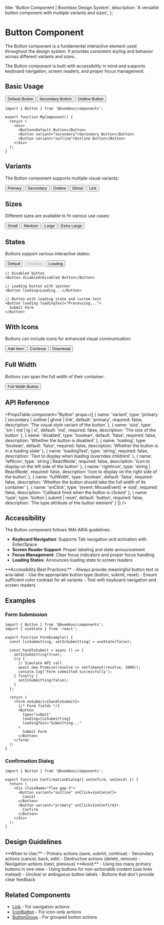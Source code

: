   title: 'Button Component | Boombox Design System',
  description: 'A versatile button component with multiple variants and sizes',
};

# Button Component

The Button component is a fundamental interactive element used throughout the design system. It provides consistent styling and behavior across different variants and sizes.

<CalloutBox type="info">
The Button component is built with accessibility in mind and supports keyboard navigation, screen readers, and proper focus management.
</CalloutBox>

## Basic Usage

<ComponentDemo title="Basic Button Examples">
  <Button>Default Button</Button>
  <Button variant="secondary">Secondary Button</Button>
  <Button variant="outline">Outline Button</Button>
</ComponentDemo>

```tsx
import { Button } from '@boombox/components';

export function MyComponent() {
  return (
    <div>
      <Button>Default Button</Button>
      <Button variant="secondary">Secondary Button</Button>
      <Button variant="outline">Outline Button</Button>
    </div>
  );
}
```

## Variants

The Button component supports multiple visual variants:

<ComponentDemo title="Button Variants">
  <Button variant="primary">Primary</Button>
  <Button variant="secondary">Secondary</Button>
  <Button variant="outline">Outline</Button>
  <Button variant="ghost">Ghost</Button>
  <Button variant="link">Link</Button>
</ComponentDemo>

## Sizes

Different sizes are available to fit various use cases:

<ComponentDemo title="Button Sizes">
  <Button size="sm">Small</Button>
  <Button size="md">Medium</Button>
  <Button size="lg">Large</Button>
  <Button size="xl">Extra Large</Button>
</ComponentDemo>

## States

Buttons support various interactive states:

<ComponentDemo title="Button States">
  <Button>Default</Button>
  <Button disabled>Disabled</Button>
  <Button loading>Loading</Button>
</ComponentDemo>

```tsx
// Disabled button
<Button disabled>Disabled Button</Button>

// Loading button with spinner
<Button loading>Loading...</Button>

// Button with loading state and custom text
<Button loading loadingText="Processing...">
  Submit Form
</Button>
```

## With Icons

Buttons can include icons for enhanced visual communication:

<ComponentDemo title="Buttons with Icons">
  <Button leftIcon="plus">Add Item</Button>
  <Button rightIcon="arrow-right">Continue</Button>
  <Button variant="outline" leftIcon="download">Download</Button>
</ComponentDemo>

## Full Width

Buttons can span the full width of their container:

<ComponentDemo title="Full Width Button">
  <Button fullWidth>Full Width Button</Button>
</ComponentDemo>

## API Reference

<PropsTable
  component="Button"
  props={[
    {
      name: 'variant',
      type: 'primary | secondary | outline | ghost | link',
      default: 'primary',
      required: false,
      description: 'The visual style variant of the button'
    },
    {
      name: 'size',
      type: 'sm | md | lg | xl',
      default: 'md',
      required: false,
      description: 'The size of the button'
    },
    {
      name: 'disabled',
      type: 'boolean',
      default: 'false',
      required: false,
      description: 'Whether the button is disabled'
    },
    {
      name: 'loading',
      type: 'boolean',
      default: 'false',
      required: false,
      description: 'Whether the button is in a loading state'
    },
    {
      name: 'loadingText',
      type: 'string',
      required: false,
      description: 'Text to display when loading (overrides children)'
    },
    {
      name: 'leftIcon',
      type: 'string | ReactNode',
      required: false,
      description: 'Icon to display on the left side of the button'
    },
    {
      name: 'rightIcon',
      type: 'string | ReactNode',
      required: false,
      description: 'Icon to display on the right side of the button'
    },
    {
      name: 'fullWidth',
      type: 'boolean',
      default: 'false',
      required: false,
      description: 'Whether the button should take the full width of its container'
    },
    {
      name: 'onClick',
      type: '(event: MouseEvent) => void',
      required: false,
      description: 'Callback fired when the button is clicked'
    },
    {
      name: 'type',
      type: 'button | submit | reset',
      default: 'button',
      required: false,
      description: 'The type attribute of the button element'
    }
  ]}
/>

## Accessibility

The Button component follows WAI-ARIA guidelines:

- **Keyboard Navigation**: Supports Tab navigation and activation with Enter/Space
- **Screen Reader Support**: Proper labeling and state announcement
- **Focus Management**: Clear focus indicators and proper focus handling
- **Loading States**: Announces loading state to screen readers

<CalloutBox type="success">
**Accessibility Best Practices:**
- Always provide meaningful button text or aria-label
- Use the appropriate button type (button, submit, reset)
- Ensure sufficient color contrast for all variants
- Test with keyboard navigation and screen readers
</CalloutBox>

## Examples

### Form Submission

```tsx
import { Button } from '@boombox/components';
import { useState } from 'react';

export function FormExample() {
  const [isSubmitting, setIsSubmitting] = useState(false);

  const handleSubmit = async () => {
    setIsSubmitting(true);
    try {
      // Simulate API call
      await new Promise(resolve => setTimeout(resolve, 2000));
      console.log('Form submitted successfully');
    } finally {
      setIsSubmitting(false);
    }
  };

  return (
    <form onSubmit={handleSubmit}>
      {/* Form fields */}
      <Button 
        type="submit" 
        loading={isSubmitting}
        loadingText="Submitting..."
      >
        Submit Form
      </Button>
    </form>
  );
}
```

### Confirmation Dialog

```tsx
import { Button } from '@boombox/components';

export function ConfirmationDialog({ onConfirm, onCancel }) {
  return (
    <div className="flex gap-3">
      <Button variant="outline" onClick={onCancel}>
        Cancel
      </Button>
      <Button variant="primary" onClick={onConfirm}>
        Confirm
      </Button>
    </div>
  );
}
```

## Design Guidelines

<CalloutBox type="info">
**When to Use:**
- Primary actions (save, submit, continue)
- Secondary actions (cancel, back, edit)
- Destructive actions (delete, remove)
- Navigation actions (next, previous)
</CalloutBox>

<CalloutBox type="warning">
**Avoid:**
- Using too many primary buttons in one view
- Using buttons for non-actionable content (use links instead)
- Unclear or ambiguous button labels
- Buttons that don't provide clear feedback
</CalloutBox>

## Related Components

- [Link](./link) - For navigation actions
- [IconButton](./icon-button) - For icon-only actions
- [ButtonGroup](../patterns/button-group) - For grouped button actions 